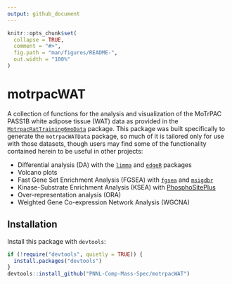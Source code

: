 ```yaml
---
output: github_document
---
```


<!-- README.md is generated from README.Rmd. Please edit that file -->

```r
knitr::opts_chunk$set(
  collapse = TRUE,
  comment = "#>",
  fig.path = "man/figures/README-",
  out.width = "100%"
)
```

# motrpacWAT

<!-- badges: start -->
<!-- badges: end -->

A collection of functions for the analysis and visualization of the MoTrPAC PASS1B white adipose tissue (WAT) data as provided in the <a href="https://motrpac.github.io/MotrpacRatTraining6moData/index.html">`MotrpacRatTraining6moData`</a> package. This package was built specifically to generate the `motrpacWATData` package, so much of it is tailored only for use with those datasets, though users may find some of the functionality contained herein to be useful in other projects:

* Differential analysis (DA) with the <a href="https://bioconductor.org/packages/release/bioc/html/limma.html">`limma`</a> and <a href="https://bioconductor.org/packages/release/bioc/html/edgeR.html">`edgeR`</a> packages
* Volcano plots
* Fast Gene Set Enrichment Analysis (FGSEA) with <a href="https://bioconductor.org/packages/release/bioc/html/fgsea.html">`fgsea`</a> and <a href="https://cran.r-project.org/web/packages/msigdbr/index.html">`msigdbr`</a>
* Kinase-Substrate Enrichment Analysis (KSEA) with <a href="https://www.phosphosite.org/homeAction.action">PhosphoSitePlus</a>
* Over-representation analysis (ORA)
* Weighted Gene Co-expression Network Analysis (WGCNA)

## Installation

Install this package with `devtools`:

``` r
if (!require("devtools", quietly = TRUE)) {
  install.packages("devtools")
}
devtools::install_github("PNNL-Comp-Mass-Spec/motrpacWAT")
```

